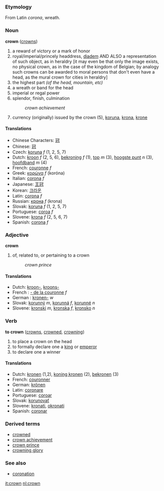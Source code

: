 === Etymology ===
From Latin ''corona'', wreath.

=== Noun ===
'''crown''' ([[crowns]])

#a reward of victory or a mark of honor
#royal/imperial/princely headdress, [[diadem]] AND ALSO a representation of such object, as in heraldry [it may even be that only the image exists, no physical crown, as in the case of the kingdom of Belgian; by analogy such crowns can be awarded to moral persons that don't even have a head, as the mural crown for cities in heraldry]
#the highest part ''(of the head, mountain, etc)''
#a wreath or band for the head
#imperial or regal power
#splendor, finish, culmination
#: ''crown achievement''
#currency (originally) issued by the crown (5), [[koruna]], [[krona]], [[krone]]

==== Translations ====
* Chinese Characters: [[冠]]
* Chinese: [[冠]]
* Czech: [[koruna]] ''f'' (1, 2, 5, 7)
* Dutch: [[kroon]] ''f'' (2, 5, 6), [[bekroning]] ''f'' (1), [[top]] ''m'' (3), [[hoogste punt]] ''n'' (3), [[hoofdband]] ''m'' (4)
* French: [[couronne]] ''f''
* Greek: [[κορώνα]] ''f'' (kor&oacute;na)
* Italian: [[corona]] ''f''
* Japanese: [[王冠]]
* Korean: [[크라운]]
* Latin: [[corona]] ''f''
* Russian: [[крона]] ''f'' (krona)
* Slovak: [[koruna]] ''f'' (1, 2, 5, 7)
* Portuguese: [[coroa]] ''f''
* Slovene: [[krona]] ''f'' (2, 5, 6, 7)
* Spanish: [[corona]] ''f''

=== Adjective ===
'''crown'''

#of, related to, or pertaining to a crown
#: ''crown prince''

==== Translations ====
* Dutch: [[kroon-]], [[kroons-]]
* French : [[- de la couronne]] ''f''
* German : [[kronen-]] ''w''
* Slovak: [[korunný]] ''m'', [[korunná]] ''f'', [[korunné]] ''n''
* Slovene: [[kronski]] ''m'', [[kronska]] ''f'', [[kronsko]] ''n''

=== Verb ===
'''to crown''' ([[crowns]], [[crowned]], [[crowning]])

#to place a crown on the head
#to formally declare one a [[king]] or [[emperor]]
#to declare one a winner

==== Translations ====
* Dutch: [[kronen]] (1,2), [[koning kronen]] (2), [[bekronen]] (3)
* French: [[couronner]]
* German: [[krönen]]
* Latin: [[coronare]]
* Portuguese: [[coroar]]
* Slovak: [[korunovať]]
* Slovene: [[kronati]], [[okronati]]
* Spanish: [[coronar]]

=== Derived terms ===
* [[crowned]]
* [[crown achievement]]
* [[crown prince]]
* [[crowning glory]]

=== See also ===
* [[coronation]]

[[it:crown]]
[[nl:crown]]